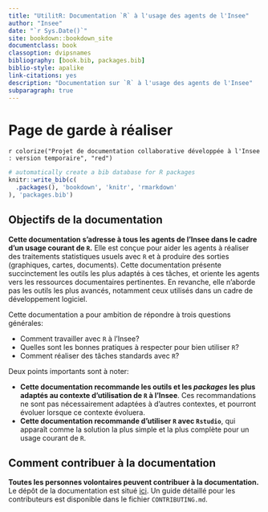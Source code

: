 ```yaml
--- 
title: "UtilitR: Documentation `R` à l'usage des agents de l'Insee"
author: "Insee"
date: "`r Sys.Date()`"
site: bookdown::bookdown_site
documentclass: book
classoption: dvipsnames
bibliography: [book.bib, packages.bib]
biblio-style: apalike
link-citations: yes
description: "Documentation sur `R` à l'usage des agents de l'Insee"
subparagraph: true
---
```



# Page de garde à réaliser

`r colorize("Projet de documentation collaborative développée à l'Insee : version temporaire", "red")`

```r
# automatically create a bib database for R packages
knitr::write_bib(c(
  .packages(), 'bookdown', 'knitr', 'rmarkdown'
), 'packages.bib')
```


## Objectifs de la documentation

**Cette documentation s'adresse à tous les agents de l'Insee dans le cadre d'un usage courant de `R`.** 
Elle est conçue pour aider les agents à réaliser des traitements statistiques usuels avec `R` et à produire des sorties (graphiques, cartes, documents). Cette documentation présente succinctement les outils les plus adaptés à ces tâches, et oriente les agents vers les ressources documentaires pertinentes. En revanche, elle n'aborde pas les outils les plus avancés, notamment ceux utilisés dans un cadre de développement logiciel.

Cette documentation a pour ambition de répondre à trois questions générales:

* Comment travailler avec `R` à l'Insee?
* Quelles sont les bonnes pratiques à respecter pour bien utiliser `R`?
* Comment réaliser des tâches standards avec `R`?

Deux points importants sont à noter:

* **Cette documentation recommande les outils et les *packages* les plus adaptés au contexte d'utilisation de `R` à l'Insee**. Ces recommandations ne sont pas nécessairement adaptées à d'autres contextes, et pourront évoluer lorsque ce contexte évoluera.
* **Cette documentation recommande d'utiliser `R` avec `Rstudio`**, qui apparaît comme la solution la plus simple et la plus complète pour un usage courant de `R`.

## Comment contribuer à la documentation

**Toutes les personnes volontaires peuvent contribuer à la documentation.** Le dépôt de la documentation est situé [ici](https://gitlab.com/linogaliana/documentationR). Un guide détaillé pour les contributeurs est disponible dans le fichier `CONTRIBUTING.md`.